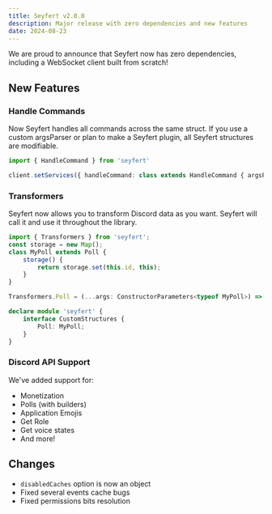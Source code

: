 ```yaml
---
title: Seyfert v2.0.0
description: Major release with zero dependencies and new features
date: 2024-08-23
---
```


We are proud to announce that Seyfert now has zero dependencies, including a WebSocket client built from scratch!

## New Features

### Handle Commands
Now Seyfert handles all commands across the same struct. If you use a custom argsParser or plan to make a Seyfert plugin, all Seyfert structures are modifiable.

```ts
import { HandleCommand } from 'seyfert'

client.setServices({ handleCommand: class extends HandleCommand { argsParser = yourParser() } })
```

### Transformers
Seyfert now allows you to transform Discord data as you want. Seyfert will call it and use it throughout the library.

```ts
import { Transformers } from 'seyfert';
const storage = new Map();
class MyPoll extends Poll {
    storage() {
        return storage.set(this.id, this);
    }
}

Transformers.Poll = (...args: ConstructorParameters<typeof MyPoll>) => new MyPoll(...args);

declare module 'seyfert' {
    interface CustomStructures {
        Poll: MyPoll;
    }
}
```

### Discord API Support
We've added support for:
- Monetization
- Polls (with builders)
- Application Emojis
- Get Role
- Get voice states
- And more!

## Changes

- `disabledCaches` option is now an object
- Fixed several events cache bugs
- Fixed permissions bits resolution 